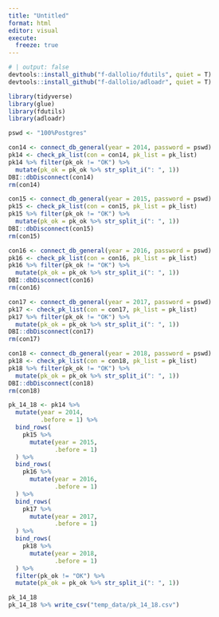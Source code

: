 ```yaml
---
title: "Untitled"
format: html
editor: visual
execute:
  freeze: true
---
```


```r
# | output: false
devtools::install_github("f-dallolio/fdutils", quiet = T)
devtools::install_github("f-dallolio/adloadr", quiet = T)

library(tidyverse)
library(glue)
library(fdutils)
library(adloadr)
```

```r
pswd <- "100%Postgres"
```

```r
con14 <- connect_db_general(year = 2014, password = pswd)
pk14 <- check_pk_list(con = con14, pk_list = pk_list)
pk14 %>% filter(pk_ok != "OK") %>% 
  mutate(pk_ok = pk_ok %>% str_split_i(": ", 1))
DBI::dbDisconnect(con14)
rm(con14)
```

```r
con15 <- connect_db_general(year = 2015, password = pswd)
pk15 <- check_pk_list(con = con15, pk_list = pk_list)
pk15 %>% filter(pk_ok != "OK") %>% 
  mutate(pk_ok = pk_ok %>% str_split_i(": ", 1))
DBI::dbDisconnect(con15)
rm(con15)
```

```r
con16 <- connect_db_general(year = 2016, password = pswd)
pk16 <- check_pk_list(con = con16, pk_list = pk_list)
pk16 %>% filter(pk_ok != "OK") %>% 
  mutate(pk_ok = pk_ok %>% str_split_i(": ", 1))
DBI::dbDisconnect(con16)
rm(con16)
```

```r
con17 <- connect_db_general(year = 2017, password = pswd)
pk17 <- check_pk_list(con = con17, pk_list = pk_list)
pk17 %>% filter(pk_ok != "OK") %>% 
  mutate(pk_ok = pk_ok %>% str_split_i(": ", 1))
DBI::dbDisconnect(con17)
rm(con17)
```

```r
con18 <- connect_db_general(year = 2018, password = pswd)
pk18 <- check_pk_list(con = con18, pk_list = pk_list)
pk18 %>% filter(pk_ok != "OK") %>% 
  mutate(pk_ok = pk_ok %>% str_split_i(": ", 1))
DBI::dbDisconnect(con18)
rm(con18)
```

```r
pk_14_18 <- pk14 %>% 
  mutate(year = 2014, 
         .before = 1) %>% 
  bind_rows(
    pk15 %>% 
      mutate(year = 2015, 
             .before = 1)
  ) %>% 
  bind_rows(
    pk16 %>% 
      mutate(year = 2016, 
             .before = 1)
  ) %>% 
  bind_rows(
    pk17 %>% 
      mutate(year = 2017, 
             .before = 1)
  ) %>% 
  bind_rows(
    pk18 %>% 
      mutate(year = 2018, 
             .before = 1)
  ) %>% 
  filter(pk_ok != "OK") %>% 
  mutate(pk_ok = pk_ok %>% str_split_i(": ", 1)) 

pk_14_18 
pk_14_18 %>% write_csv("temp_data/pk_14_18.csv")
```

